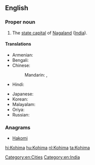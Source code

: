 ==English==
{{wikipedia}}

===Proper noun===
{{en-proper noun}}

# The [[state capital]] of [[Nagaland]] ([[India]]).

====Translations====
{{trans-top|capital of Nagaland, India}}
* Armenian: {{t-|hy|Կոհիմա|tr=Kohima}}
* Bengali: {{t-|bn|কোহিমা|sc=Beng}}
* Chinese:
*: Mandarin: {{t|cmn|科希馬|sc=Hani}},  {{t|cmn|科希马|tr=Kēxīmǎ|sc=Hani}}
* Hindi: {{t+|hi|कोहिमा|tr=kōhimā}}
{{trans-mid}}
* Japanese: {{t-|ja|コヒマ|tr=Kohima}}
* Korean: {{t|ko|코히마|sc=Kore}}
* Malayalam: {{t|ml|കൊഹിമ|sc=Mlym}}
* Oriya: {{t|or|କୋହିମା|sc=Orya}}
* Russian: {{t-|ru|Кохима|f|tr=Koxíma}}
{{trans-bottom}}

===Anagrams===
* [[Hakomi#English|Hakomi]]

[[Category:en:Cities]]
[[Category:en:India]]

[[hi:Kohima]]
[[hu:Kohima]]
[[nl:Kohima]]
[[ta:Kohima]]